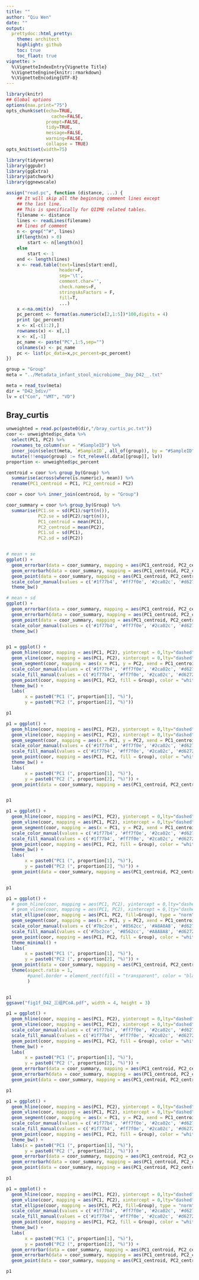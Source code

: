 ---
title: ""
author: "Qiu Wen"
date: ""
output:
  prettydoc::html_pretty:
    theme: architect
    highlight: github
    toc: true
    toc_flaot: true
vignette: >
  %\VignetteIndexEntry{Vignette Title}
  %\VignetteEngine{knitr::rmarkdown}
  %\VignetteEncoding{UTF-8}
---


```{r setup, include=FALSE}
library(knitr)
## Global options
options(max.print="75")
opts_chunk$set(echo=TRUE,
                 cache=FALSE,
               prompt=FALSE,
               tidy=TRUE,
               message=FALSE,
               warning=FALSE,
               collapse = TRUE)
opts_knit$set(width=75)
```

```{r}
library(tidyverse)
library(ggpubr)
library(ggExtra)
library(patchwork)
library(ggnewscale)
```

```{r, echo=FALSE}
assign("read.pc", function (distance, ...) {
    ## It will skip all the beginning comment lines except
    ## the last line.
    ## This is specifically for QIIME related tables.
    filename <- distance
    lines <- readLines(filename)
    ## lines of comment
    n <- grep("^#", lines)
    if(length(n) > 0)
        start <- n[length(n)]
    else
        start <- 1
    end <- length(lines)
    x <- read.table(text=lines[start:end],
                    header=F,
                    sep='\t',
                    comment.char='',
                    check.names=F,
                    stringsAsFactors = F,
                    fill=T,
                    ...)
    x <-na.omit(x)
    pc_percent <- format(as.numeric(x[2,1:5])*100,digits = 4)
    print (pc_percent)
    x <- x[-c(1:2),]
    rownames(x) <- x[,1]
    x <- x[,-1]
    pc_name <- paste("PC",1:5,sep="")
    colnames(x) <- pc_name
    pc <- list(pc_data=x,pc_percent=pc_percent)
})
```

```{r}
group = "Group"
meta = "../Metadata_infant_stool_microbiome__Day_D42__.txt"

meta = read_tsv(meta)
dir = "D42_bdiv/"
lv = c("Con", "VMT", "VD")
```

## Bray_curtis
```{r}
unweighted = read.pc(paste0(dir,"/bray_curtis_pc.txt"))
coor <- unweighted$pc_data %>% 
  select(PC1, PC2) %>% 
  rownames_to_column(var = "#SampleID") %>% 
  inner_join(select(meta, `#SampleID`, all_of(group)), by = "#SampleID") %>% 
  mutate(!!enquo(group) := fct_relevel(.data[[group]], lv))
proportion <- unweighted$pc_percent

centroid = coor %>% group_by(Group) %>% 
  summarise(across(where(is.numeric), mean)) %>% 
  rename(PC1_centroid = PC1, PC2_centroid = PC2)

coor = coor %>% inner_join(centroid, by = "Group")
```

```{r, fig.width=4, fig.height=3, dpi=900}
coor_summary = coor %>% group_by(Group) %>% 
  summarise(PC1.se = sd(PC1)/sqrt(n()), 
            PC2.se = sd(PC2)/sqrt(n()), 
            PC1_centroid = mean(PC1), 
            PC2_centroid = mean(PC2), 
            PC1.sd = sd(PC1), 
            PC2.sd = sd(PC2))



```

```{r, fig.width=4, fig.height=3, dpi=900}
# mean + se
ggplot() + 
  geom_errorbar(data = coor_summary, mapping = aes(PC1_centroid, PC2_centroid, ymin = PC2_centroid - PC2.se, ymax = PC2_centroid + PC2.se, width=.005, color = Group), size = 1, show.legend = F) + 
  geom_errorbarh(data = coor_summary, mapping = aes(PC1_centroid, PC2_centroid, xmin = PC1_centroid - PC1.se, xmax = PC1_centroid + PC1.se, height=.005, color = Group), size = 1, show.legend = F) + 
  geom_point(data = coor_summary, mapping = aes(PC1_centroid, PC2_centroid, color = Group), size = 6.5, shape = 15)+ 
  scale_color_manual(values = c('#1f77b4', '#ff7f0e', '#2ca02c', '#d62728', '#9467BC')) + 
  theme_bw()

```

```{r, fig.width=4, fig.height=3, dpi=900}
# mean + sd
ggplot() + 
  geom_errorbar(data = coor_summary, mapping = aes(PC1_centroid, PC2_centroid, ymin = PC2_centroid - PC2.sd, ymax = PC2_centroid + PC2.sd, width=.015, color = Group), size = 1, show.legend = F) + 
  geom_errorbarh(data = coor_summary, mapping = aes(PC1_centroid, PC2_centroid, xmin = PC1_centroid - PC1.sd, xmax = PC1_centroid + PC1.sd, height=.015, color = Group), size = 1, show.legend = F) + 
  geom_point(data = coor_summary, mapping = aes(PC1_centroid, PC2_centroid, color = Group), size = 6.5, shape = 15)+ 
  scale_color_manual(values = c('#1f77b4', '#ff7f0e', '#2ca02c', '#d62728', '#9467BC')) + 
  theme_bw()



```


```{r, fig.width=4, fig.height=3, dpi=900}

p1 = ggplot() + 
  geom_hline(coor, mapping = aes(PC1, PC2), yintercept = 0,lty="dashed",colour="grey60",size=0.4)+
  geom_vline(coor, mapping = aes(PC1, PC2), xintercept = 0,lty="dashed",colour="grey60",size=0.4)+
  geom_segment(coor, mapping = aes(x = PC1, y = PC2, xend = PC1_centroid, yend = PC2_centroid, color = Group), alpha = 0.6, show.legend = F) + 
  scale_color_manual(values = c('#1f77b4', '#ff7f0e', '#2ca02c', '#d62728', '#9467BC')) + 
  scale_fill_manual(values = c('#1f77b4', '#ff7f0e', '#2ca02c', '#d62728', '#9467BC')) + 
  geom_point(coor, mapping = aes(PC1, PC2, fill = Group), color = "white", shape = 21, show.legend = T) + 
  theme_bw() +
  labs(
       x = paste0("PC1 (", proportion[1], "%)"),
       y = paste0("PC2 (", proportion[2], "%)")) 

p1

```
```{r, fig.width=4, fig.height=3, dpi=900}

p1 = ggplot() + 
  geom_hline(coor, mapping = aes(PC1, PC2), yintercept = 0,lty="dashed",colour="grey60",size=0.4)+
  geom_vline(coor, mapping = aes(PC1, PC2), xintercept = 0,lty="dashed",colour="grey60",size=0.4)+
  geom_segment(coor, mapping = aes(x = PC1, y = PC2, xend = PC1_centroid, yend = PC2_centroid, color = Group), alpha = 0.6, show.legend = F) + 
  scale_color_manual(values = c('#1f77b4', '#ff7f0e', '#2ca02c', '#d62728', '#9467BC')) + 
  scale_fill_manual(values = c('#1f77b4', '#ff7f0e', '#2ca02c', '#d62728', '#9467BC')) + 
  geom_point(coor, mapping = aes(PC1, PC2, fill = Group), color = "white", shape = 21, show.legend = T) + 
  theme_bw() +
  labs(
       x = paste0("PC1 (", proportion[1], "%)"),
       y = paste0("PC2 (", proportion[2], "%)")) +
  geom_point(data = coor_summary, mapping = aes(PC1_centroid, PC2_centroid, fill = Group), size = 3, shape = 21, color = "white")


p1

```

```{r, fig.width=4, fig.height=3, dpi=900}

p1 = ggplot() + 
  geom_hline(coor, mapping = aes(PC1, PC2), yintercept = 0,lty="dashed",colour="grey60",size=0.4)+
  geom_vline(coor, mapping = aes(PC1, PC2), xintercept = 0,lty="dashed",colour="grey60",size=0.4)+
  geom_segment(coor, mapping = aes(x = PC1, y = PC2, xend = PC1_centroid, yend = PC2_centroid, color = Group), alpha = 0.5, show.legend = F) + 
  scale_color_manual(values = c('#1f77b4', '#ff7f0e', '#2ca02c', '#d62728', '#9467BC')) + 
  scale_fill_manual(values = c('#1f77b4', '#ff7f0e', '#2ca02c', '#d62728', '#9467BC')) + 
  geom_point(coor, mapping = aes(PC1, PC2, fill = Group), color = "white", shape = 21, show.legend = T) + 
  theme_bw() +
  labs(
       x = paste0("PC1 (", proportion[1], "%)"),
       y = paste0("PC2 (", proportion[2], "%)")) +
  geom_point(data = coor_summary, mapping = aes(PC1_centroid, PC2_centroid, fill = Group), size = 3, shape = 25, color = "white")


p1

```


```{r, fig.width=4, fig.height=3, dpi=900}

p1 = ggplot() + 
  # geom_hline(coor, mapping = aes(PC1, PC2), yintercept = 0,lty="dashed",colour="grey60",size=0.4)+
  # geom_vline(coor, mapping = aes(PC1, PC2), xintercept = 0,lty="dashed",colour="grey60",size=0.4)+
  stat_ellipse(coor, mapping = aes(PC1, PC2, fill=Group), type = "norm", geom ="polygon", alpha=0.1,show.legend = F, color = NA) + 
  geom_segment(coor, mapping = aes(x = PC1, y = PC2, xend = PC1_centroid, yend = PC2_centroid, color = Group), alpha = 0.6, show.legend = F) + 
  scale_color_manual(values = c('#7bc2ce', '#8562cc', '#A8A8A8', '#d62728', '#9467BC')) + 
  scale_fill_manual(values = c('#7bc2ce', '#8562cc', '#A8A8A8', '#d62728', '#9467BC')) + 
  geom_point(coor, mapping = aes(PC1, PC2, fill = Group), color = "white", shape = 21, show.legend = T, size = 2, stroke = 0.3) + 
  theme_minimal() +
  labs(
       x = paste0("PC1 (", proportion[1], "%)"),
       y = paste0("PC2 (", proportion[2], "%)")) +
  geom_point(data = coor_summary, mapping = aes(PC1_centroid, PC2_centroid, fill = Group), shape = 22, size = 4, color = "white") + 
  theme(aspect.ratio = 1, 
        #panel.border = element_rect(fill = "transparent", color = "black")
        )


p1
ggsave("fig1f_D42_三组PCoA.pdf", width = 4, height = 3)

```

```{r, fig.width=4, fig.height=3, dpi=900}
p1 = ggplot() + 
  geom_hline(coor, mapping = aes(PC1, PC2), yintercept = 0,lty="dashed",colour="grey60",size=0.4)+
  geom_vline(coor, mapping = aes(PC1, PC2), xintercept = 0,lty="dashed",colour="grey60",size=0.4)+
  scale_color_manual(values = c('#1f77b4', '#ff7f0e', '#2ca02c', '#d62728', '#9467BC')) + 
  scale_fill_manual(values = c('#1f77b4', '#ff7f0e', '#2ca02c', '#d62728', '#9467BC')) + 
  geom_point(coor, mapping = aes(PC1, PC2, fill = Group), color = "white", shape = 21, show.legend = T, alpha = 0.3) + 
  theme_bw() +
  labs(
       x = paste0("PC1 (", proportion[1], "%)"),
       y = paste0("PC2 (", proportion[2], "%)")) + 
  geom_errorbar(data = coor_summary, mapping = aes(PC1_centroid, PC2_centroid, ymin = PC2_centroid - PC2.sd, ymax = PC2_centroid + PC2.sd, width=.025, color = Group), size = 1, show.legend = F) + 
  geom_errorbarh(data = coor_summary, mapping = aes(PC1_centroid, PC2_centroid, xmin = PC1_centroid - PC1.sd, xmax = PC1_centroid + PC1.sd, height=.025, color = Group), size = 1, show.legend = F) + 
  geom_point(data = coor_summary, mapping = aes(PC1_centroid, PC2_centroid, color = Group), size = 6.5, shape = 15)

p1

```


```{r, fig.width=4, fig.height=3, dpi=900}

p1 = ggplot() + 
  geom_hline(coor, mapping = aes(PC1, PC2), yintercept = 0,lty="dashed",colour="grey60",size=0.4)+
  geom_vline(coor, mapping = aes(PC1, PC2), xintercept = 0,lty="dashed",colour="grey60",size=0.4)+
  geom_segment(coor, mapping = aes(x = PC1, y = PC2, xend = PC1_centroid, yend = PC2_centroid, color = Group), alpha = 0.3, show.legend = F) + 
  scale_color_manual(values = c('#1f77b4', '#ff7f0e', '#2ca02c', '#d62728', '#9467BC')) + 
  scale_fill_manual(values = c('#1f77b4', '#ff7f0e', '#2ca02c', '#d62728', '#9467BC')) + 
  geom_point(coor, mapping = aes(PC1, PC2, fill = Group), color = "white", shape = 21, show.legend = T, alpha = 0.3) + 
  theme_bw() +
  labs(x = paste0("PC1 (", proportion[1], "%)"),
       y = paste0("PC2 (", proportion[2], "%)")) + 
  geom_errorbar(data = coor_summary, mapping = aes(PC1_centroid, PC2_centroid, ymin = PC2_centroid - PC2.sd, ymax = PC2_centroid + PC2.sd, width=.025, color = Group), size = 1, show.legend = F) + 
  geom_errorbarh(data = coor_summary, mapping = aes(PC1_centroid, PC2_centroid, xmin = PC1_centroid - PC1.sd, xmax = PC1_centroid + PC1.sd, height=.025, color = Group), size = 1, show.legend = F) + 
  geom_point(data = coor_summary, mapping = aes(PC1_centroid, PC2_centroid, color = Group), size = 6.5, shape = 15)

p1

```




```{r, fig.width=4, fig.height=3, dpi=900}

p1 = ggplot() + 
  geom_hline(coor, mapping = aes(PC1, PC2), yintercept = 0,lty="dashed",colour="grey60",size=0.4)+
  geom_vline(coor, mapping = aes(PC1, PC2), xintercept = 0,lty="dashed",colour="grey60",size=0.4)+
  stat_ellipse(coor, mapping = aes(PC1, PC2, fill=Group), type = "norm", geom ="polygon", alpha=0.1,show.legend = F, color = NA) + 
  scale_color_manual(values = c('#1f77b4', '#ff7f0e', '#2ca02c', '#d62728', '#9467BC')) + 
  scale_fill_manual(values = c('#1f77b4', '#ff7f0e', '#2ca02c', '#d62728', '#9467BC')) + 
  geom_point(coor, mapping = aes(PC1, PC2, fill = Group), color = "white", shape = 21, show.legend = T, alpha = 0.3) + 
  theme_bw() +
  labs(
       x = paste0("PC1 (", proportion[1], "%)"),
       y = paste0("PC2 (", proportion[2], "%)")) + 
  geom_errorbar(data = coor_summary, mapping = aes(PC1_centroid, PC2_centroid, ymin = PC2_centroid - PC2.sd, ymax = PC2_centroid + PC2.sd, width=.025, color = Group), size = 1, show.legend = F) + 
  geom_errorbarh(data = coor_summary, mapping = aes(PC1_centroid, PC2_centroid, xmin = PC1_centroid - PC1.sd, xmax = PC1_centroid + PC1.sd, height=.025, color = Group), size = 1, show.legend = F) + 
  geom_point(data = coor_summary, mapping = aes(PC1_centroid, PC2_centroid, color = Group), size = 6.5, shape = 15)

p1

```

